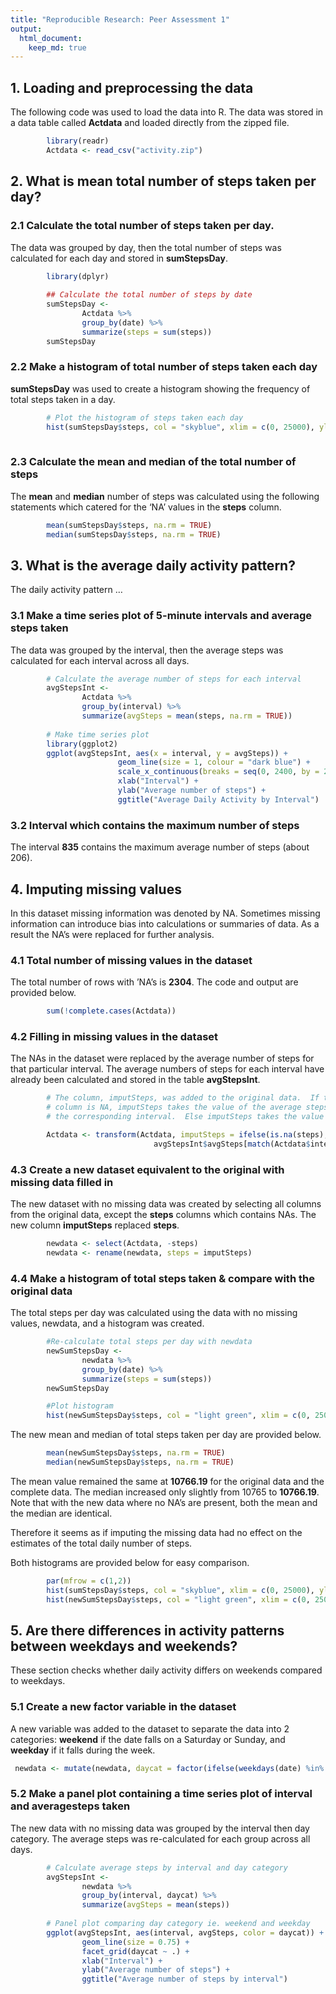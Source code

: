 ```yaml
---
title: "Reproducible Research: Peer Assessment 1"
output: 
  html_document:
    keep_md: true
---
```



## 1. Loading and preprocessing the data
The following code was used to load the data into R.  The data was stored in a data table called **Actdata** and loaded directly from the zipped file.

```r
        library(readr)
        Actdata <- read_csv("activity.zip")
```


## 2. What is mean total number of steps taken per day?

### 2.1 Calculate the total number of steps taken per day.

The data was grouped by day, then the total number of steps was calculated for each day and stored in  **sumStepsDay**.

```r
        library(dplyr)
        
        ## Calculate the total number of steps by date
        sumStepsDay <-
                Actdata %>%
                group_by(date) %>%
                summarize(steps = sum(steps))
        sumStepsDay

```

### 2.2 Make a histogram of total number of steps taken each day

**sumStepsDay** was used to create a histogram showing the frequency of total steps taken in a day.

```r
        # Plot the histogram of steps taken each day
        hist(sumStepsDay$steps, col = "skyblue", xlim = c(0, 25000), ylim = c(0, 20), breaks = 10, xlab = "Total steps taken in a day", ylab = "Frequency (Days)", main = "Histogram of the number of steps taken each day")
        
```

### 2.3 Calculate the mean and median of the total number of steps

The **mean** and **median** number of steps was calculated using the following statements which catered for the 'NA' values in the **steps** column.

```r
        mean(sumStepsDay$steps, na.rm = TRUE)
        median(sumStepsDay$steps, na.rm = TRUE)
```


## 3. What is the average daily activity pattern?

The daily activity pattern ...

### 3.1 Make a time series plot of 5-minute intervals and average steps taken
The data was grouped by the interval, then the average steps was calculated for each interval across all days.

```r
        # Calculate the average number of steps for each interval
        avgStepsInt <-
                Actdata %>%
                group_by(interval) %>%
                summarize(avgSteps = mean(steps, na.rm = TRUE))
        
        # Make time series plot
        library(ggplot2)
        ggplot(avgStepsInt, aes(x = interval, y = avgSteps)) +
                        geom_line(size = 1, colour = "dark blue") +
                        scale_x_continuous(breaks = seq(0, 2400, by = 200)) +
                        xlab("Interval") +
                        ylab("Average number of steps") +
                        ggtitle("Average Daily Activity by Interval")
```

### 3.2 Interval which contains the maximum number of steps

The interval **835** contains the maximum average number of steps (about 206).


## 4. Imputing missing values
In this dataset missing information was denoted by NA. Sometimes missing information can introduce bias into calculations or summaries of data.  As a result the NA's were replaced for further analysis. 

### 4.1 Total number of missing values in the dataset
The total number of rows with 'NA's is **2304**.  The code and output are provided below.

```r
        sum(!complete.cases(Actdata))
```

### 4.2 Filling in missing values in the dataset
The NAs in the dataset were replaced by the average number of steps for that particular interval.  The average numbers of steps for each interval have already been calculated and stored in the table **avgStepsInt**.

```r

        # The column, imputSteps, was added to the original data.  If the value in the 'steps' 
        # column is NA, imputSteps takes the value of the average steps calculated previously for
        # the corresponding interval.  Else imputSteps takes the value from the steps column.

        Actdata <- transform(Actdata, imputSteps = ifelse(is.na(steps), 
                                avgStepsInt$avgSteps[match(Actdata$interval, avgStepsInt$interval)],                                 steps))
```

### 4.3 Create a new dataset equivalent to the original with missing data filled in
The new dataset with no missing data was created by selecting all columns from the original data, except the **steps** columns which contains NAs.  The new column **imputSteps** replaced **steps**.

```r
        newdata <- select(Actdata, -steps)
        newdata <- rename(newdata, steps = imputSteps)
```

### 4.4 Make a histogram of total steps taken & compare with the original data
The total steps per day was calculated using the data with no missing values, newdata, and a histogram was created.

```r
        #Re-calculate total steps per day with newdata
        newSumStepsDay <-
                newdata %>%
                group_by(date) %>%
                summarize(steps = sum(steps))
        newSumStepsDay

        #Plot histogram
        hist(newSumStepsDay$steps, col = "light green", xlim = c(0, 25000), ylim = c(0, 25), breaks = 10, xlab = "Total steps taken in a day", ylab = "Frequency (Days)", main = "Histogram of the number of steps taken each day")
```

The new mean and median of total steps taken per day are provided below.
```r
        mean(newSumStepsDay$steps, na.rm = TRUE)
        median(newSumStepsDay$steps, na.rm = TRUE)
```

The mean value remained the same at **10766.19** for the original data and the complete data.  The median increased only slightly from 10765 to **10766.19**.  Note that with the new data where no NA's are present, both the mean and the median are identical. 

Therefore it seems as if imputing the missing data had no effect on the estimates of the total daily number of steps. 

Both histograms are provided below for easy comparison.

```r
        par(mfrow = c(1,2))
        hist(sumStepsDay$steps, col = "skyblue", xlim = c(0, 25000), ylim = c(0, 25), breaks = 10, xlab = "Total steps taken in a day", ylab = "Frequency (Days)", main = "Total steps taken with NAs")
        hist(newSumStepsDay$steps, col = "light green", xlim = c(0, 25000), ylim = c(0, 25), breaks = 10, xlab = "Total steps taken in a day", ylab = "Frequency (Days)", main = "Total steps taken without NAs")

```


## 5. Are there differences in activity patterns between weekdays and weekends?
These section checks whether daily activity differs on weekends compared to weekdays.


### 5.1 Create a new factor variable in the dataset
A new variable was added to the dataset to separate the data into 2 categories: **weekend** if the date falls on a Saturday or Sunday, and **weekday** if it falls during the week.

```r
 newdata <- mutate(newdata, daycat = factor(ifelse(weekdays(date) %in% c("Saturday", "Sunday"), "weekend", "weekday")))
```

### 5.2 Make a panel plot containing a time series plot of interval and averagesteps taken
The new data with no missing data was grouped by the interval then day category.  The average steps was re-calculated for each group across all days.

```r
        # Calculate average steps by interval and day category
        avgStepsInt <-
                newdata %>%
                group_by(interval, daycat) %>%
                summarize(avgSteps = mean(steps))
        
        # Panel plot comparing day category ie. weekend and weekday
        ggplot(avgStepsInt, aes(interval, avgSteps, color = daycat)) +
                geom_line(size = 0.75) +
                facet_grid(daycat ~ .) +
                xlab("Interval") +
                ylab("Average number of steps") +
                ggtitle("Average number of steps by interval")

```
